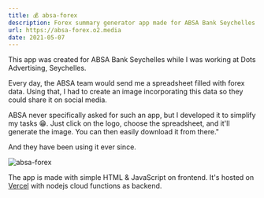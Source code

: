 ```yaml
---
title: 💰 absa-forex
description: Forex summary generator app made for ABSA Bank Seychelles.
url: https://absa-forex.o2.media
date: 2021-05-07
---
```


This app was created for ABSA Bank Seychelles while I was working at Dots Advertising, Seychelles.

Every day, the ABSA team would send me a spreadsheet filled with forex data. Using that,
I had to create an image incorporating this data so they could share it on social media.

ABSA never specifically asked for such an app, but I developed it to simplify my tasks 😁.
Just click on the logo, choose the spreadsheet, and it'll generate the image. You can then easily download it from there."

And they have been using it ever since.

![absa-forex](/images/absa-forex.png)

The app is made with simple HTML & JavaScript on frontend. It's hosted on [Vercel](https://vercel.com/) with nodejs cloud functions as backend.

